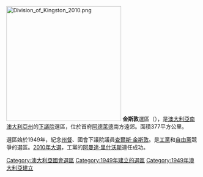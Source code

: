 {{otheruse|金斯敦}}
{{无来源|time=2022-4-27}}
[[File:Division_of_Kingston_2010.png|300px]]
'''金斯敦'''選區（{{lang-en|Division of Kingston}}），是[[澳大利亞|澳大利亞]][[南澳大利亞州|南澳大利亞州]]的[[澳大利亞下議院|下議院]]選區，位於首府[[阿德萊德|阿德萊德]]南方遠郊。面積377平方公里。

選區始於1949年，紀念[[南澳大利亞州州督|州督]]、國會下議院議員[[查爾斯·金斯敦|查爾斯·金斯敦]]。是[[澳大利亞工黨|工黨]]和[[澳大利亞自由黨|自由黨]]競爭的選區。[[2010年澳大利亞聯邦大選|2010年大選]]，工黨的[[阿曼達·里什沃斯|阿曼達·里什沃斯]]連任成功。

{{DEFAULTSORT:Kingston}}
[[Category:澳大利亞國會選區|Category:澳大利亞國會選區]]
[[Category:1949年建立的選區|Category:1949年建立的選區]]
[[Category:1949年澳大利亞建立|Category:1949年澳大利亞建立]]